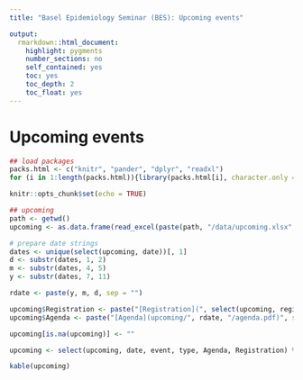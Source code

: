 ---
title: "Basel Epidemiology Seminar (BES): Upcoming events"

output: 
  rmarkdown::html_document:
    highlight: pygments
    number_sections: no
    self_contained: yes
    toc: yes
    toc_depth: 2
    toc_float: yes
---

# Upcoming events

```{r setup, include = FALSE, echo = FALSE}
## load packages
packs.html <- c("knitr", "pander", "dplyr", "readxl")
for (i in 1:length(packs.html)){library(packs.html[i], character.only = TRUE)}

knitr::opts_chunk$set(echo = TRUE)

## upcoming   
path <- getwd()
upcoming <- as.data.frame(read_excel(paste(path, "/data/upcoming.xlsx", sep = ""), col_types = NULL))

# prepare date strings
dates <- unique(select(upcoming, date))[, 1]
d <- substr(dates, 1, 2)
m <- substr(dates, 4, 5)
y <- substr(dates, 7, 11)

rdate <- paste(y, m, d, sep = "")

upcoming$Registration <- paste("[Registration](", select(upcoming, registration)[, 1], ")", sep = "")
upcoming$Agenda <- paste("[Agenda](upcoming/", rdate, "/agenda.pdf)", sep = "")

upcoming[is.na(upcoming)] <- ""

upcoming <- select(upcoming, date, event, type, Agenda, Registration) %>% rename("Date" = date, "Event" = event, "Type of event" = type)
```

```{r, include=TRUE, echo=FALSE}
kable(upcoming)
```